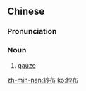 {{also|纱布}}
==Chinese==
{{zh-forms|s=纱布}}

===Pronunciation===
{{zh-pron
|m=shābù
|c=saa1 bou3
|mn=qz,tw,xm:se-pò͘/zz:see-pò͘/twv:sa-pò͘
|cat=n
}}

===Noun===
{{zh-noun}}

# [[gauze]]

[[zh-min-nan:紗布]]
[[ko:紗布]]